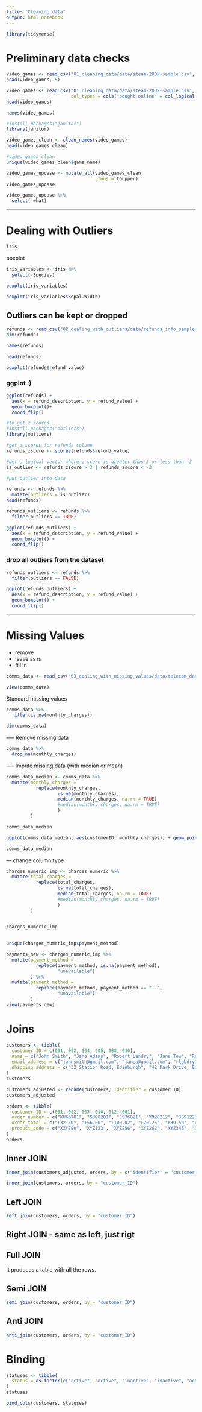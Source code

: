 ```yaml
---
title: "Cleaning data"
output: html_notebook
---
```


```r
library(tidyverse)
```
# Preliminary data checks 
```r
video_games <- read_csv("01_cleaning_data/data/steam-200k-sample.csv", skip = 4)
head(video_games, 5)
```

```r
video_games <- read_csv("01_cleaning_data/data/steam-200k-sample.csv", skip = 4,
                        col_types = cols("bought online" = col_logical()))
head(video_games)
```

```r
names(video_games)
```
```r
#install.packages("janitor")
library(janitor)
```

```r
video_games_clean <- clean_names(video_games)
head(video_games_clean)
```

```r
#video_games_clean
unique(video_games_clean$game_name)
```
```r
video_games_upcase <- mutate_all(video_games_clean, 
                                 .funs = toupper)
video_games_upcase
```
```r
video_games_upcase %>%
  select(-what)
```
-----

# Dealing with Outliers

```r
iris
```
boxplot
```r
iris_variables <- iris %>%
  select(-Species)

boxplot(iris_variables)
```
```r
boxplot(iris_variables$Sepal.Width)
```
## Outliers can be kept or dropped
```r
refunds <- read_csv("02_dealing_with_outliers/data/refunds_info_sample.csv")
dim(refunds)
```
```r
names(refunds)

head(refunds)
```
```r
boxplot(refunds$refund_value)
```
### ggplot :)
```r
ggplot(refunds) + 
  aes(x = refund_description, y = refund_value) +
  geom_boxplot()+
  coord_flip()

```
```r
#to get z scores
#install.packages("outliers")
library(outliers)
```

```r
#get z scores for refunds column
refunds_zscore <- scores(refunds$refund_value)
```

```r
#get a logical vector where z score is greater than 3 or less than -3
is_outlier <- refunds_zscore > 3 | refunds_zscore < -3
```

```r
#put outlier into data

refunds <- refunds %>%
  mutate(outliers = is_outlier)
head(refunds)
```

```r
refunds_outliers <- refunds %>%
  filter(outliers == TRUE)
```
```r
ggplot(refunds_outliers) +
  aes(x = refund_description, y = refund_value) +
  geom_boxplot() + 
  coord_flip()
```
### drop all outliers from the dataset

```r
refunds_outliers <- refunds %>%
  filter(outliers == FALSE)
```
```r
ggplot(refunds_outliers) +
  aes(x = refund_description, y = refund_value) +
  geom_boxplot() + 
  coord_flip()
```
-----


# Missing Values 
- remove
- leave as is
- fill in 
```r
comms_data <- read_csv("03_dealing_with_missing_values/data/telecom_data.csv")
```
```r
view(comms_data)
```
Standard missing values

```r
comms_data %>% 
  filter(is.na(monthly_charges))

dim(comms_data)
```
----- Remove missing data
```r
comms_data %>% 
  drop_na(monthly_charges)
```

---- Impute missing data (with median or mean)
```r
comms_data_median <- comms_data %>%
  mutate(monthly_charges = 
           replace(monthly_charges, 
                   is.na(monthly_charges),
                   median(monthly_charges, na.rm = TRUE)
                   #median(monthly_charges, na.rm = TRUE)
                   )
         )

comms_data_median
```
```r
ggplot(comms_data_median, aes(customerID, monthly_charges)) + geom_point()
```
```r
comms_data_median
```

--- change column type
```r
charges_numeric_imp <- charges_numeric %>% 
  mutate(total_charges = 
           replace(total_charges, 
                   is.na(total_charges),
                   median(total_charges, na.rm = TRUE)
                   #median(monthly_charges, na.rm = TRUE)
                   )
         )
  

charges_numeric_imp
  
```
```r
unique(charges_numeric_imp$payment_method)
```
```r
payments_new <- charges_numeric_imp %>% 
  mutate(payment_method = 
           replace(payment_method, is.na(payment_method), 
                   "unavailable")
         ) %>%
  mutate(payment_method = 
           replace(payment_method, payment_method == "--", 
                   "unavailable")
         )
view(payments_new)
```

# Joins

```r
customers <- tibble(
  customer_ID = c(001, 002, 004, 005, 008, 010), 
  name = c("John Smith", "Jane Adams", "Robert Landry", "Jane Tow", "Raul Tann", "Hilary Joyal"),
  email_address = c("johnsmith@gmail.com", "janea@gmail.com", "rlabdry@hotmail.com", "janet89@aol.com", "paul.tann1@gmail.com", NA),
  shipping_address = c("32 Station Road, Edinburgh", "42 Park Drive, Edinburgh", NA, "10 Gardiner Rd, Edinburgh", "12 Main St, Edinburgh", " 234 Queensferry Rd, Edinburgh,")
)
customers

```
```r
customers_adjusted <- rename(customers, identifier = customer_ID)
customers_adjusted
```

```r
orders <- tibble(
  customer_ID = c(001, 002, 005, 010, 012, 001), 
  order_number = c("KU65781", "SU98201", "JS76821", "YR28212", "JS91221","YR21873"),
  order_total = c("£32.50", "£56.00", "£100.02", "£20.25", "£39.50", "£45.00"),
  product_code = c("XZY780", "XYZ123", "XYZ256", "XYZ262", "XYZ345", "XYZ127")
)
orders
```
## Inner JOIN

```r
inner_join(customers_adjusted, orders, by = c("identifier" = "customer_ID"))
```

```r
inner_join(customers, orders, by = "customer_ID")
```
## Left JOIN
```r
left_join(customers, orders, by = "customer_ID")
```
## Right JOIN - same as left, just rigt

## Full JOIN
It produces a table with all the rows.

## Semi JOIN
```r
semi_join(customers, orders, by = "customer_ID")
```
## Anti JOIN

```r
anti_join(customers, orders, by = "customer_ID")
```

# Binding

```r
statuses <- tibble(
  status = as.factor(c("active", "active", "inactive", "inactive", "active", "inactive"))
)
statuses
```
```r
bind_cols(customers, statuses)
```


















